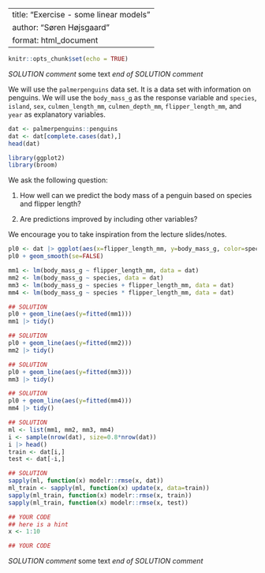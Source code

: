 <!-- This file has been generated automatically from ../inst/example/lm.rmd -->

<!-- time: 2024-09-18 13:03:27.739979 do not edit manually -->

---
title: "Exercise - some linear models"
author: "Søren Højsgaard"
format: html_document
---

```r
knitr::opts_chunk$set(echo = TRUE)
```

*SOLUTION comment*
some text
*end of SOLUTION comment*



We will use the `palmerpenguins` data set. It is a data set with
information on penguins. We will use the `body_mass_g` as the response
variable and `species`, `island`, `sex`, `culmen_length_mm`,
`culmen_depth_mm`, `flipper_length_mm`, and `year` as explanatory
variables.

```r
dat <- palmerpenguins::penguins
dat <- dat[complete.cases(dat),]
head(dat)
```

```r
library(ggplot2) 
library(broom)
```



We ask the following question: 

1. How well can we predict the body mass of a penguin based on species and flipper length?

2. Are predictions improved by including other variables?

We encourage you to take inspiration from the lecture slides/notes.

```r
pl0 <- dat |> ggplot(aes(x=flipper_length_mm, y=body_mass_g, color=species)) + geom_jitter(width=0.1)
pl0 + geom_smooth(se=FALSE)
```

```r
mm1 <- lm(body_mass_g ~ flipper_length_mm, data = dat)
mm2 <- lm(body_mass_g ~ species, data = dat)
mm3 <- lm(body_mass_g ~ species + flipper_length_mm, data = dat)
mm4 <- lm(body_mass_g ~ species * flipper_length_mm, data = dat)
```

```r
## SOLUTION
pl0 + geom_line(aes(y=fitted(mm1)))
mm1 |> tidy()
```

```r
## SOLUTION
pl0 + geom_line(aes(y=fitted(mm2)))
mm2 |> tidy()
```

```r
## SOLUTION
pl0 + geom_line(aes(y=fitted(mm3)))
mm3 |> tidy()
```

```r
## SOLUTION
pl0 + geom_line(aes(y=fitted(mm4)))
mm4 |> tidy()
```


```r
## SOLUTION
ml <- list(mm1, mm2, mm3, mm4)
i <- sample(nrow(dat), size=0.8*nrow(dat))
i |> head()
train <- dat[i,]
test <- dat[-i,]
```


```r
## SOLUTION
sapply(ml, function(x) modelr::rmse(x, dat))
ml_train <- sapply(ml, function(x) update(x, data=train))
sapply(ml_train, function(x) modelr::rmse(x, train))
sapply(ml_train, function(x) modelr::rmse(x, test))
```



```r
## YOUR CODE
## here is a hint
x <- 1:10
```


```r
## YOUR CODE
```

*SOLUTION comment*
some text
*end of SOLUTION comment*
